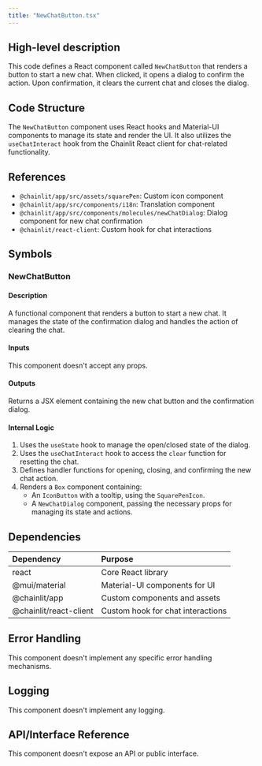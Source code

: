 ```yaml
---
title: "NewChatButton.tsx"
---
```


## High-level description
This code defines a React component called `NewChatButton` that renders a button to start a new chat. When clicked, it opens a dialog to confirm the action. Upon confirmation, it clears the current chat and closes the dialog.

## Code Structure
The `NewChatButton` component uses React hooks and Material-UI components to manage its state and render the UI. It also utilizes the `useChatInteract` hook from the Chainlit React client for chat-related functionality.

## References
- `@chainlit/app/src/assets/squarePen`: Custom icon component
- `@chainlit/app/src/components/i18n`: Translation component
- `@chainlit/app/src/components/molecules/newChatDialog`: Dialog component for new chat confirmation
- `@chainlit/react-client`: Custom hook for chat interactions

## Symbols

### NewChatButton
#### Description
A functional component that renders a button to start a new chat. It manages the state of the confirmation dialog and handles the action of clearing the chat.

#### Inputs
This component doesn't accept any props.

#### Outputs
Returns a JSX element containing the new chat button and the confirmation dialog.

#### Internal Logic
1. Uses the `useState` hook to manage the open/closed state of the dialog.
2. Uses the `useChatInteract` hook to access the `clear` function for resetting the chat.
3. Defines handler functions for opening, closing, and confirming the new chat action.
4. Renders a `Box` component containing:
   - An `IconButton` with a tooltip, using the `SquarePenIcon`.
   - A `NewChatDialog` component, passing the necessary props for managing its state and actions.

## Dependencies
| Dependency | Purpose |
|:-----------|:--------|
| react | Core React library |
| @mui/material | Material-UI components for UI |
| @chainlit/app | Custom components and assets |
| @chainlit/react-client | Custom hook for chat interactions |

## Error Handling
This component doesn't implement any specific error handling mechanisms.

## Logging
This component doesn't implement any logging.

## API/Interface Reference
This component doesn't expose an API or public interface.